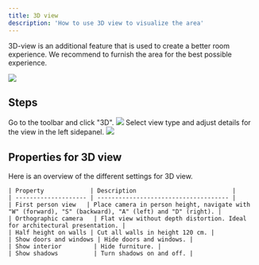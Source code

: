 ```yaml
---
title: 3D view
description: 'How to use 3D view to visualize the area'
---
```


3D-view is an additional feature that is used to create a better room experience. We recommend to furnish the area for the best possible experience.

<Frame type="glass">
    <img src="/images/engine/settings/3d-view/example.png" />
</Frame>

## Steps

<Steps>
  <Step title="Open 3D view">
    Go to the toolbar and click "3D".
    <Frame type="glass">
        <img src="/images/engine/settings/3d-view/step-1.png" />
    </Frame>
  </Step>
  <Step title="Juster visningsinnstillinger">
    Select view type and adjust details for the view in the left sidepanel.
    <Frame type="glass">
        <img src="/images/engine/settings/3d-view/step-2.png" />
    </Frame>
  </Step>
</Steps>

## Properties for 3D view

Here is an overview of the different settings for 3D view.

    | Property             | Description                           |
    | -------------------- | ------------------------------------- |
    | First person view   | Place camera in person height, navigate with "W" (forward), "S" (backward), "A" (left) and "D" (right). |
    | Orthographic camera   | Flat view without depth distortion. Ideal for architectural presentation. |
    | Half height on walls | Cut all walls in height 120 cm. |
    | Show doors and windows | Hide doors and windows. |
    | Show interior         | Hide furniture. |
    | Show shadows          | Turn shadows on and off. |

